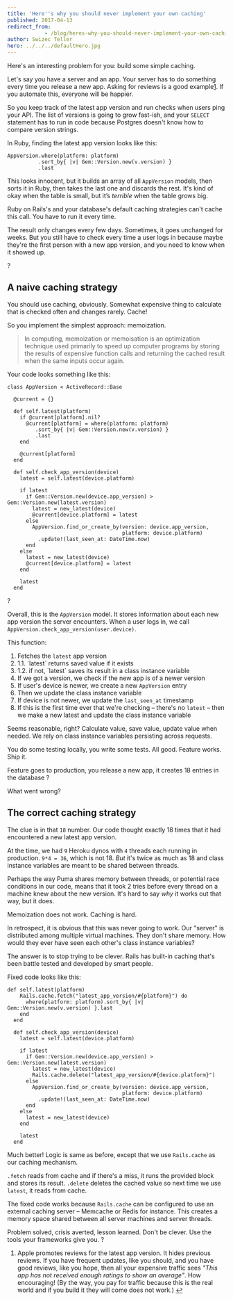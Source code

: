 ```yaml
---
title: 'Here''s why you should never implement your own caching'
published: 2017-04-13
redirect_from: 
            - /blog/heres-why-you-should-never-implement-your-own-caching/swizec/7567
author: Swizec Teller
hero: ../../../defaultHero.jpg
---
```

Here's an interesting problem for you: build some simple caching.



Let's say you have a server and an app. Your server has to do something every time you release a new app. Asking for reviews is a good example[1](#fn1). If you automate this, everyone will be happier.



So you keep track of the latest app version and run checks when users ping your API. The list of versions is going to grow fast-ish, and your `SELECT` statement has to run in code because Postgres doesn't know how to compare version strings.



In Ruby, finding the latest app version looks like this:



```
AppVersion.where(platform: platform)
          .sort_by{ |v| Gem::Version.new(v.version) }
          .last
```



This looks innocent, but it builds an array of all `AppVersion` models, then sorts it in Ruby, then takes the last one and discards the rest. It's kind of okay when the table is small, but it’s _terrible_ when the table grows big.



Ruby on Rails's and your database's default caching strategies can't cache this call. You have to run it every time.



The result only changes every few days. Sometimes, it goes unchanged for weeks. But you still have to check every time a user logs in because maybe they're the first person with a new app version, and you need to know when it showed up.



?



## A naive caching strategy



You should use caching, obviously. Somewhat expensive thing to calculate that is checked often and changes rarely. Cache!



So you implement the simplest approach: memoization.



> In computing, memoization or memoisation is an optimization technique used primarily to speed up computer programs by storing the results of expensive function calls and returning the cached result when the same inputs occur again.



Your code looks something like this:



```
class AppVersion < ActiveRecord::Base

  @current = {}

  def self.latest(platform)
    if @current[platform].nil?
      @current[platform] = where(platform: platform)
         .sort_by{ |v| Gem::Version.new(v.version) }
         .last
    end

    @current[platform]
  end

  def self.check_app_version(device)
    latest = self.latest(device.platform)

    if latest
      if Gem::Version.new(device.app_version) > Gem::Version.new(latest.version)
        latest = new_latest(device)
        @current[device.platform] = latest
      else
        AppVersion.find_or_create_by(version: device.app_version,
                                     platform: device.platform)
          .update!(last_seen_at: DateTime.now)
      end
    else
      latest = new_latest(device)
      @current[device.platform] = latest
    end

    latest
  end
```



?



Overall, this is the `AppVersion` model. It stores information about each new app version the server encounters. When a user logs in, we call `AppVersion.check_app_version(user.device)`.



This function:



1. Fetches the `latest` app version
2. 1.1. \`latest\` returns saved value if it exists
3. 1.2. if not, \`latest\` saves its result in a class instance variable
4. If we got a version, we check if the new app is of a newer version
5. If user's device is newer, we create a new `AppVersion` entry
6. Then we update the class instance variable
7. If device is not newer, we update the `last_seen_at` timestamp
8. If this is the first time ever that we're checking – there's no `latest` – then we make a new latest and update the class instance variable



Seems reasonable, right? Calculate value, save value, update value when needed. We rely on class instance variables persisting across requests.



You do some testing locally, you write some tests. All good. Feature works. Ship it.



Feature goes to production, you release a new app, it creates 18 entries in the database ?



What went wrong?



## The correct caching strategy



The clue is in that `18` number. Our code thought exactly 18 times that it had encountered a new latest app version.



At the time, we had `9` Heroku dynos with `4` threads each running in production. `9*4 = 36`, which is not 18. _But_ it's twice as much as 18 and class instance variables are meant to be shared between threads.



Perhaps the way Puma shares memory between threads, or potential race conditions in our code, means that it took 2 tries before every thread on a machine knew about the new version. It's hard to say _why_ it works out that way, but it does.



Memoization does not work. Caching is hard.



In retrospect, it is obvious that this was never going to work. Our "server" is distributed among multiple virtual machines. They don't share memory. How would they ever have seen each other's class instance variables?



The answer is to stop trying to be clever. Rails has built-in caching that's been battle tested and developed by smart people.



Fixed code looks like this:



```
def self.latest(platform)
    Rails.cache.fetch("latest_app_version/#{platform}") do
      where(platform: platform).sort_by{ |v| Gem::Version.new(v.version) }.last
    end
  end

  def self.check_app_version(device)
    latest = self.latest(device.platform)

    if latest
      if Gem::Version.new(device.app_version) > Gem::Version.new(latest.version)
        latest = new_latest(device)
        Rails.cache.delete("latest_app_version/#{device.platform}")
      else
        AppVersion.find_or_create_by(version: device.app_version,
                                     platform: device.platform)
          .update!(last_seen_at: DateTime.now)
      end
    else
      latest = new_latest(device)
    end

    latest
  end
```



Much better! Logic is same as before, except that we use `Rails.cache` as our caching mechanism.



`.fetch` reads from cache and if there's a miss, it runs the provided block and stores its result. `.delete` deletes the cached value so next time we use `latest`, it reads from cache.



The fixed code works because `Rails.cache` can be configured to use an external caching server – Memcache or Redis for instance. This creates a memory space shared between all server machines and server threads.



Problem solved, crisis averted, lesson learned. Don't be clever. Use the tools your frameworks give you. ?



1. Apple promotes reviews for the latest app version. It hides previous reviews. If you have frequent updates, like you should, and you have good reviews, like you hope, then all your expensive traffic sees _"This app has not received enough ratings to show an average"_. How encouraging! (By the way, you pay for traffic because this is the real world and if you build it they will come does not work.) [↩](#ffn1)